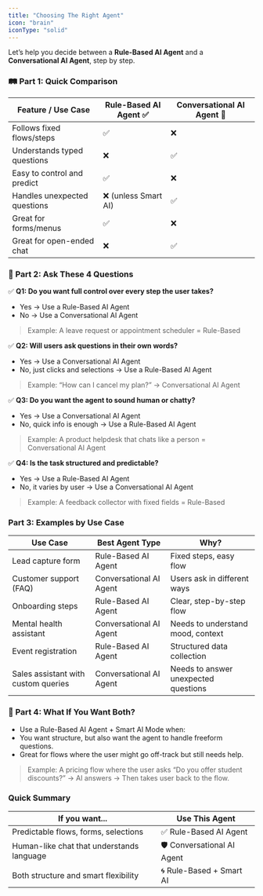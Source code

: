 ```yaml
---
title: "Choosing The Right Agent"
icon: "brain"
iconType: "solid"
---
```



Let’s help you decide between a **Rule-Based AI Agent** and a **Conversational AI Agent**, step by step.


### 🛤 Part 1: Quick Comparison

| Feature / Use Case | Rule-Based AI Agent ✅ | Conversational AI Agent 🤖 |
|---|---|---|
| Follows fixed flows/steps | ✅ | ❌ |
| Understands typed questions | ❌ | ✅ |
| Easy to control and predict | ✅ | ❌ |
| Handles unexpected questions | ❌ (unless Smart AI) | ✅ |
| Great for forms/menus | ✅ | ❌ |
| Great for open-ended chat | ❌ | ✅ |

### 🧭 Part 2: Ask These 4 Questions

✅ **Q1: Do you want full control over every step the user takes?**
- Yes → Use a Rule-Based AI Agent
- No → Use a Conversational AI Agent
> Example: A leave request or appointment scheduler = Rule-Based

✅ **Q2: Will users ask questions in their own words?**
- Yes → Use a Conversational AI Agent
- No, just clicks and selections → Use a Rule-Based AI Agent
> Example: “How can I cancel my plan?” → Conversational AI Agent

✅ **Q3: Do you want the agent to sound human or chatty?**
- Yes → Use a Conversational AI Agent
- No, quick info is enough → Use a Rule-Based AI Agent
> Example: A product helpdesk that chats like a person = Conversational AI Agent

✅ **Q4: Is the task structured and predictable?**
- Yes → Use a Rule-Based AI Agent
- No, it varies by user → Use a Conversational AI Agent
> Example: A feedback collector with fixed fields = Rule-Based

### Part 3: Examples by Use Case

| Use Case                             | Best Agent Type            | Why?                                         |
|--------------------------------------|-----------------------------|----------------------------------------------|
| Lead capture form                    | Rule-Based AI Agent         | Fixed steps, easy flow                       |
| Customer support (FAQ)               | Conversational AI Agent     | Users ask in different ways                  |
| Onboarding steps                     | Rule-Based AI Agent         | Clear, step-by-step flow                     |
| Mental health assistant              | Conversational AI Agent     | Needs to understand mood, context            |
| Event registration                   | Rule-Based AI Agent         | Structured data collection                   |
| Sales assistant with custom queries  | Conversational AI Agent     | Needs to answer unexpected questions         |


### 🔁 Part 4: What If You Want Both?
- Use a Rule-Based AI Agent + Smart AI Mode when:
- You want structure, but also want the agent to handle freeform questions.
- Great for flows where the user might go off-track but still needs help.
> Example: A pricing flow where the user asks “Do you offer student discounts?” → AI answers → Then takes user back to the flow.

### Quick Summary

| If you want...                                      | Use This Agent                |
|-----------------------------------------------------|--------------------------------|
| Predictable flows, forms, selections                | ✅ Rule-Based AI Agent         |
| Human-like chat that understands language           | 🛡 Conversational AI Agent     |
| Both structure and smart flexibility                | 🌀 Rule-Based + Smart AI       |
